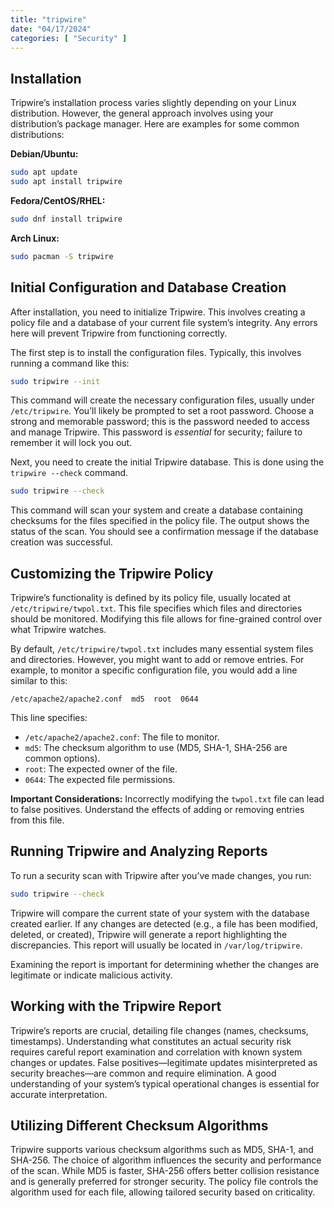 ```yaml
---
title: "tripwire"
date: "04/17/2024"
categories: [ "Security" ]
---
```

## Installation

Tripwire's installation process varies slightly depending on your Linux distribution. However, the general approach involves using your distribution's package manager.  Here are examples for some common distributions:

**Debian/Ubuntu:**

```bash
sudo apt update
sudo apt install tripwire
```

**Fedora/CentOS/RHEL:**

```bash
sudo dnf install tripwire
```

**Arch Linux:**

```bash
sudo pacman -S tripwire
```


## Initial Configuration and Database Creation

After installation, you need to initialize Tripwire. This involves creating a policy file and a database of your current file system's integrity. Any errors here will prevent Tripwire from functioning correctly.

The first step is to install the configuration files.  Typically, this involves running a command like this:

```bash
sudo tripwire --init
```

This command will create the necessary configuration files, usually under `/etc/tripwire`.   You'll likely be prompted to set a root password. Choose a strong and memorable password; this is the password needed to access and manage Tripwire.  This password is *essential* for security;  failure to remember it will lock you out.

Next, you need to create the initial Tripwire database. This is done using the `tripwire --check` command.

```bash
sudo tripwire --check
```

This command will scan your system and create a database containing checksums for the files specified in the policy file. The output shows the status of the scan.  You should see a confirmation message if the database creation was successful.


## Customizing the Tripwire Policy

Tripwire's functionality is defined by its policy file, usually located at `/etc/tripwire/twpol.txt`. This file specifies which files and directories should be monitored.  Modifying this file allows for fine-grained control over what Tripwire watches.

By default, `/etc/tripwire/twpol.txt` includes many essential system files and directories. However, you might want to add or remove entries.  For example, to monitor a specific configuration file, you would add a line similar to this:

```
/etc/apache2/apache2.conf  md5  root  0644
```

This line specifies:

* `/etc/apache2/apache2.conf`: The file to monitor.
* `md5`: The checksum algorithm to use (MD5, SHA-1, SHA-256 are common options).
* `root`: The expected owner of the file.
* `0644`: The expected file permissions.

**Important Considerations:** Incorrectly modifying the `twpol.txt` file can lead to false positives.  Understand the effects of adding or removing entries from this file.


## Running Tripwire and Analyzing Reports

To run a security scan with Tripwire after you've made changes, you run:

```bash
sudo tripwire --check
```

Tripwire will compare the current state of your system with the database created earlier.  If any changes are detected (e.g., a file has been modified, deleted, or created), Tripwire will generate a report highlighting the discrepancies.  This report will usually be located in `/var/log/tripwire`.

Examining the report is important for determining whether the changes are legitimate or indicate malicious activity.


## Working with the Tripwire Report


Tripwire’s reports are crucial, detailing file changes (names, checksums, timestamps).  Understanding what constitutes an actual security risk requires careful report examination and correlation with known system changes or updates. False positives—legitimate updates misinterpreted as security breaches—are common and require elimination. A good understanding of your system's typical operational changes is essential for accurate interpretation.


## Utilizing Different Checksum Algorithms


Tripwire supports various checksum algorithms such as MD5, SHA-1, and SHA-256.  The choice of algorithm influences the security and performance of the scan. While MD5 is faster, SHA-256 offers better collision resistance and is generally preferred for stronger security.  The policy file controls the algorithm used for each file, allowing tailored security based on criticality.

